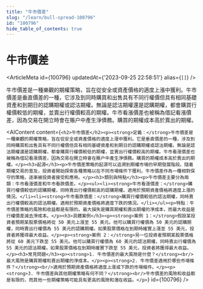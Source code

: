 ```yaml
---
title: "牛市價差"
slug: "/learn/bull-spread-100796"
id: "100796"
hide_table_of_contents: true
---
```



# 牛市價差

<ArticleMeta id={100796} updatedAt={'2023-09-25 22:58:51'} alias={`[]`} />
<div className='border-solid border-b border-t-0 my-4 border-[var(--ifm-color-gray-300)]' />

牛市價差是一種樂觀的期權策略，旨在從安全或資產價格的適度上漲中獲利。牛市價差是垂直價差的一種，它涉及到同時購買和出售具有不同行權價但具有相同基礎資產和到期日的認購期權或認沽期權。無論是認沽期權還是認購期權，都會購買行權價較低的期權，並賣出行權價較高的期權。牛市看漲價差也被稱為借記看漲價差，因為交易在開立時會在賬户中產生淨債務。購買的期權成本高於賣出的期權。

<AIContent content={`<h2>牛市價差</h2><p><strong>定義：</strong>牛市價差是一種樂觀的期權策略，旨在從安全或資產價格的適度上漲中獲利。它是垂直價差的一種，涉及到同時購買和出售具有不同行權價但具有相同基礎資產和到期日的認購期權或認沽期權。無論是認沽期權還是認購期權，都會購買行權價較低的期權，並賣出行權價較高的期權。牛市看漲價差也被稱為借記看漲價差，因為交易在開立時會在賬户中產生淨債務。購買的期權成本高於賣出的期權。</p><h3>起源</h3><p>牛市價差策略的起源可以追溯到期權市場的早期發展階段。隨着期權交易的普及，投資者開始探索各種策略以在不同市場條件下獲利。牛市價差作為一種相對保守的策略，逐漸被投資者接受和應用。</p><h3>類別與特點</h3><p>牛市價差主要分為兩類：牛市看漲價差和牛市看跌價差。</p><ul><li><strong>牛市看漲價差：</strong>購買行權價較低的認購期權，同時賣出行權價較高的認購期權。適用於預期資產價格將適度上漲的情況。</li><li><strong>牛市看跌價差：</strong>購買行權價較低的認沽期權，同時賣出行權價較高的認沽期權。適用於預期資產價格將適度下跌的情況。</li></ul><p>特點：牛市價差策略的風險和收益都是有限的。最大損失是購買期權和賣出期權的淨成本，而最大收益是行權價差減去淨成本。</p><h3>具體案例</h3><p><strong>案例 1：</strong>假設某投資者預期某股票價格將從 50 美元上漲至 55 美元。他可以購買行權價為 50 美元的認購期權，同時賣出行權價為 55 美元的認購期權。如果股票價格在到期時確實上漲至 55 美元，投資者將獲得最大收益。</p><p><strong>案例 2：</strong>另一位投資者預期某股票價格將從 60 美元下跌至 55 美元。他可以購買行權價為 60 美元的認沽期權，同時賣出行權價為 55 美元的認沽期權。如果股票價格在到期時確實下跌至 55 美元，投資者將獲得最大收益。</p><h3>常見問題</h3><p><strong>1. 牛市價差的最大風險是什麼？</strong><br/>最大風險是購買期權和賣出期權的淨成本。</p><p><strong>2. 牛市價差適用於哪些市場條件？</strong><br/>適用於預期資產價格將適度上漲或下跌的市場條件。</p><p><strong>3. 牛市價差與其他期權策略有何不同？</strong><br/>牛市價差的風險和收益都是有限的，而其他一些期權策略可能具有更高的風險和潛在收益。</p>`} id={100796} />
